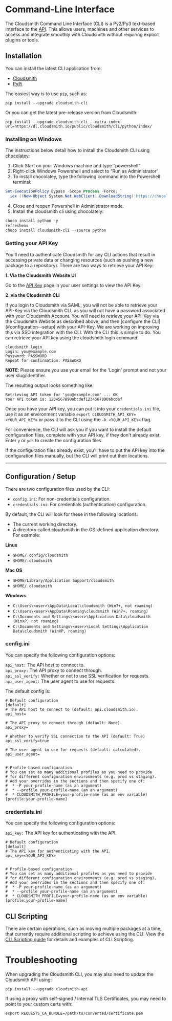 
# Command-Line Interface

The Cloudsmith Command Line Interface (CLI) is a Py2/Py3 text-based interface to the <a href="https://api.cloudsmith.io">API</a>. This allows users, machines and other services to access and integrate smoothly with Cloudsmith without requiring explicit plugins or tools.

## Installation

You can install the latest CLI application from:

- [Cloudsmith](https://cloudsmith.io/~cloudsmith/repos/cli/packages/)
- [PyPi](https://pypi.python.org/pypi/cloudsmith-cli)

The easiest way is to use `pip`, such as:

```shell
pip install --upgrade cloudsmith-cli
```

Or you can get the latest pre-release version from Cloudsmith:

```shell
pip install --upgrade cloudsmith-cli --extra-index-url=https://dl.cloudsmith.io/public/cloudsmith/cli/python/index/
```

### Installing on Windows

The instructions below detail how to install the Cloudsmith CLI using [chocolatey](https://chocolatey.org/):

1. Click Start on your Windows machine and type “powershell“
2. Right-click Windows Powershell and select to “Run as Administrator“
3. To install chocolatey, type the following command into the Powershell terminal:

```powershell
Set-ExecutionPolicy Bypass -Scope Process -Force; `
  iex ((New-Object System.Net.WebClient).DownloadString('https://chocolatey.org/install.ps1'))
```

4. Close and reopen Powershell in Administrator mode.
5. Install the cloudsmith cli using chocolately:

```powershell
choco install python -y
refreshenv
choco install cloudsmith-cli --source python
```

### Getting your API Key

You'll need to authenticate Cloudsmith for any CLI actions that result in accessing private data or changing resources (such as pushing a new package to a repository). There are two ways to retrieve your API Key:

**1. Via the Cloudsmith Website UI**

Go to the [API Key](https://cloudsmith.io/user/settings/api/) page in your user settings to view the API Key.

**2. via the Cloudsmith CLI**

<Note variant="note" headline="SAML Single Sign On Users">
If you login to Cloudsmith via SAML, you will not be able to retrieve your API-Key via the Cloudsmith CLI, as you will not have a password associated with your Cloudsmith Account.  You will need to retrieve your API-Key via the Cloudsmith Website as described above, and then [configure the CLI](#configuration--setup) with your API-Key. We are working on improving this via SSO integration with the CLI. With the CLI this is simple to do. You can retrieve your API key using the cloudsmith login command:
</Note>

```
cloudsmith login
Login: you@example.com
Password: PASSWORD
Repeat for confirmation: PASSWORD
```

**NOTE**: Please ensure you use your email for the 'Login' prompt and not your user slug/identifier.

The resulting output looks something like:

```
Retrieving API token for 'you@example.com' ... OK
Your API token is: 1234567890abcdef1234567890abcdef
```

Once you have your API key, you can put it into your `credentials.ini` file, use it as an environment variable `export CLOUDSMITH_API_KEY=<YOUR_API_KEY>` or pass it to the CLI using the `-k <YOUR_API_KEY>` flag.

For convenience, the CLI will ask you if you want to install the default configuration files, complete with your API key, if they don't already exist. Enter `y` or `yes` to create the configuration files. 

If the configuration files already exist, you'll have to put the API key into the configuration files manually, but the CLI will print out their locations.

***

## Configuration / Setup

There are two configuration files used by the CLI:

- `config.ini`: For non-credentials configuration.
- `credentials.ini`: For credentials (authentication) configuration.

By default, the CLI will look for these in the following locations:

- The current working directory.
- A directory called cloudsmith in the OS-defined application directory. For example:

**Linux**

- `$HOME/.config/cloudsmith`
- `$HOME/.cloudsmith`

**Mac OS**

- `$HOME/Library/Application Support/cloudsmith`
- `$HOME/.cloudsmith`

**Windows**

- `C:\Users\<user>\AppData\Local\cloudsmith (Win7+, not roaming)`
- `C:\Users\<user>\AppData\Roaming\cloudsmith (Win7+, roaming)`
- `C:\Documents and Settings\<user>\Application Data\cloudsmith (WinXP, not roaming)`
- `C:\Documents and Settings\<user>\Local Settings\Application Data\cloudsmith (WinXP, roaming)`

### config.ini

You can specify the following configuration options:

`api_host:` The API host to connect to.  
`api_proxy:` The API proxy to connect through.  
`api_ssl_verify:` Whether or not to use SSL verification for requests.  
`api_user_agent:` The user agent to use for requests.

The default config is:

```shell config.ini
# Default configuration
[default]
# The API host to connect to (default: api.cloudsmith.io).
api_host=

# The API proxy to connect through (default: None).
api_proxy=

# Whether to verify SSL connection to the API (default: True)
api_ssl_verify=true

# The user agent to use for requests (default: calculated).
api_user_agent=


# Profile-based configuration
# You can set as many additional profiles as you need to provide
# for different configuration environments (e.g. prod vs staging).
# Add your overrides in the sections and then specify one of:
#  * -P your-profile-name (as an argument)
#  * --profile your-profile-name (an an argument)
#  * CLOUDSMITH_PROFILE=your-profile-name (as an env variable)
[profile:your-profile-name]
```

### credentials.ini

You can specify the following configuration options:

`api_key:` The API key for authenticating with the API.

```shell credentials.ini
# Default configuration
[default]
# The API key for authenticating with the API.
api_key=<YOUR_API_KEY>


# Profile-based configuration
# You can set as many additional profiles as you need to provide
# for different configuration environments (e.g. prod vs staging).
# Add your overrides in the sections and then specify one of:
#  * -P your-profile-name (as an argument)
#  * --profile your-profile-name (an an argument)
#  * CLOUDSMITH_PROFILE=your-profile-name (as an env variable)
[profile:your-profile-name]
```

## CLI Scripting

There are certain operations, such as moving multiple packages at a time, that currently require additional scripting to achieve using the CLI. View the [CLI Scripting guide](https://help.cloudsmith.io/docs/cli-scripting) for details and examples of CLI Scripting.

# Troubleshooting

When upgrading the Cloudsmith CLI, you may also need to update the Cloudsmith API using: 

```shell
pip install --upgrade cloudsmith-api
```

If using a proxy with self-signed / internal TLS Certificates, you may need to point to your custom certs with:

```
export REQUESTS_CA_BUNDLE=/path/to/converted/certificate.pem
```